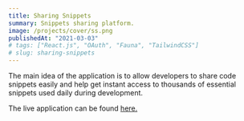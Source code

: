 ```yaml
---
title: Sharing Snippets
summary: Snippets sharing platform.
image: /projects/cover/ss.png
publishedAt: "2021-03-03"
# tags: ["React.js", "OAuth", "Fauna", "TailwindCSS"]
# slug: sharing-snippets
---
```


The main idea of the application is to allow developers to share code snippets easily and help get instant access to thousands of essential snippets used daily during development.

The live application can be found [here.](https://shareable-snippets.vercel.app/)
